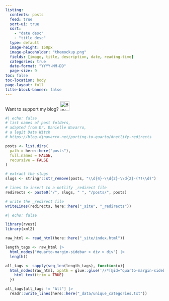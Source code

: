 ```yaml
---
listing:
  contents: posts
  feed: true
  sort-ui: true
  sort: 
    - "date desc"
    - "title desc"
  type: default
  image-height: 150px
  image-placeholder: "themockup.png"
  fields: [image, title, description, date, reading-time]
  categories: true
  date-format: "YYYY-MM-DD"
  page-size: 9
toc: false
toc-location: body
page-layout: full
title-block-banner: false
---
```


Want to support my blog? <a href="https://www.buymeacoffee.com/thomasmock" target="_blank"><img src="https://cdn.buymeacoffee.com/buttons/default-blue.png" alt="Buy Me A Coffee" height="30"></a>

<a rel="me" href="https://fosstodon.org/@thomas_mock"></a>


```r
#| echo: false
# list names of post folders, 
# adapted from Dr. Danielle Navarro,
# a legit Data Witch
# https://blog.djnavarro.net/porting-to-quarto/#netlify-redirects

posts <- list.dirs(
  path = here::here("posts"),
  full.names = FALSE,
  recursive = FALSE
)

# extract the slugs
slugs <- stringr::str_remove(posts, "\\d{4}-\\d{2}-\\d{2}-(?!\\d)")

# lines to insert to a netlify _redirect file
redirects <- paste0("/", slugs, " ", "/posts/", posts)

# write the _redirect file
writeLines(redirects, here::here("_site", "_redirects"))
```


```r
#| echo: false

library(rvest)
library(xml2)

raw_html <- read_html(here::here("_site/index.html"))

length_tags <- raw_html |> 
  html_nodes("#quarto-margin-sidebar > div > div") |> 
  length()

all_tags <- sapply(seq_len(length_tags), function(x){
  html_nodes(raw_html, xpath = glue::glue('//*[@id="quarto-margin-sidebar"]/div/div[{x}]/text()')) |> 
    html_text(trim = TRUE)
  })

all_tags[all_tags != "All"] |> 
  readr::write_lines(here::here("_data/unique_categories.txt"))
```

